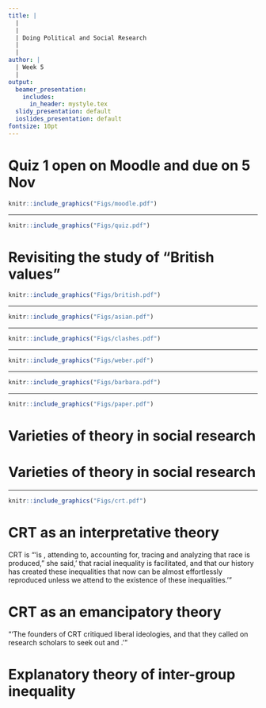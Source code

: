 ```yaml
---
title: |
  | 
  |
  | Doing Political and Social Research 
  |
  |
author: |
  | Week 5
  |
output:
  beamer_presentation:
    includes:
      in_header: mystyle.tex
  slidy_presentation: default
  ioslides_presentation: default
fontsize: 10pt
---
```


# Quiz 1 open on Moodle and due on 5 Nov

```r
knitr::include_graphics("Figs/moodle.pdf")
```

---

```r
knitr::include_graphics("Figs/quiz.pdf")
```

# Revisiting the study of "British values"

```r
knitr::include_graphics("Figs/british.pdf")
```

---

```r
knitr::include_graphics("Figs/asian.pdf")
```

---

```r
knitr::include_graphics("Figs/clashes.pdf")
```

---

```r
knitr::include_graphics("Figs/weber.pdf")
```

---

```r
knitr::include_graphics("Figs/barbara.pdf")
```

---

```r
knitr::include_graphics("Figs/paper.pdf")
```

# Varieties of theory in social research

\begin{itemize}
  \item Explanatory forms of theorizing (theory as explanation)
  \vspace{0.6cm}
  \item Interpretive forms of theorizing (theory as interpretation)
  \vspace{0.6cm}
  \item Emancipatory forms of theorizing (theory as ideology)
\end{itemize}

# Varieties of theory in social research

\begin{itemize}
  \item \textbf{Explanatory forms of theorizing}: To identify and establish the fundamental processes and structures that ‘underlie’ and therefore explain a given topic
  \vspace{0.4cm}
  \item \textbf{Interpretive forms of theorizing}: To provide a deep reading and understanding of the circumstances in which people find themselves, working through the layers of "meaning" that constitute our experience of organizations
  \vspace{0.4cm}
  \item \textbf{Emancipatory forms of theorizing}: To inform practical actions so as to subvert such systems towards emancipation and potential reform
\end{itemize}

---

\vspace{0.2cm}
```r
knitr::include_graphics("Figs/crt.pdf")
```

# CRT as an interpretative theory

\vspace{0.2cm}
\begincols
  \begincol{.4\textwidth}
    \begin{figure}
    \centering
    \includegraphics[scale=0.5]{Figs/crenshaw}
    \end{figure}
  \endcol
  \begincol{.5\textwidth}
  CRT is "'is \textbf{a way of seeing}, attending to, accounting for, tracing and analyzing \textbf{the ways} that race is produced," she said, '\textbf{the ways} that racial inequality is facilitated, and \textbf{the ways} that our history has created these inequalities that now can be almost effortlessly reproduced unless we attend to the existence of these inequalities.'"
  \endcol
\endcols

# CRT as an emancipatory theory

\vspace{0.2cm}
\begincols
  \begincol{.4\textwidth}
    \begin{figure}
    \centering
    \includegraphics[scale=0.35]{Figs/oiyang}
    \end{figure}
    \vspace{0.2cm}
  \endcol
  \begincol{.5\textwidth}
  "'The founders of CRT critiqued liberal ideologies, and that they called on research scholars to seek out and \textbf{understand the roots of why racial disparities are so persistent, and to systemically dismantle racism}.'"
  \endcol
\endcols

# Explanatory theory of inter-group inequality

\pause
\vspace{0.2cm}
\begincols
  \begincol{.4\textwidth}
    \begin{figure}
    \centering
    \includegraphics[scale=0.25]{Figs/becker}
    \end{figure}
  \endcol
  \begincol{.5\textwidth}
  \begin{itemize}
    \item \textbf{Statistical discrimination} is based on stereotypes that occur when rational, information-seeking decision makers use aggregate group characteristics to evaluate individuals
  \vspace{0.45cm}
    \item \textbf{Taste-based discrimination} is based on prejudice or racial and gender bias
  \end{itemize}
  \endcol
\endcols
